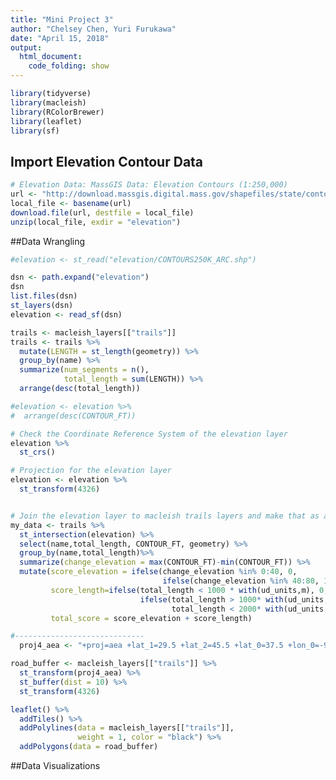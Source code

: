 ```yaml
---
title: "Mini Project 3"
author: "Chelsey Chen, Yuri Furukawa"
date: "April 15, 2018"
output:
  html_document:
    code_folding: show
---
```


```r
library(tidyverse)
library(macleish)
library(RColorBrewer)
library(leaflet)
library(sf)
```

## Import Elevation Contour Data
```r
# Elevation Data: MassGIS Data: Elevation Contours (1:250,000)
url <- "http://download.massgis.digital.mass.gov/shapefiles/state/contours250k.zip"
local_file <- basename(url)
download.file(url, destfile = local_file)
unzip(local_file, exdir = "elevation")
```

##Data Wrangling 
```r
#elevation <- st_read("elevation/CONTOURS250K_ARC.shp")

dsn <- path.expand("elevation")
dsn
list.files(dsn)
st_layers(dsn)
elevation <- read_sf(dsn)

trails <- macleish_layers[["trails"]]
trails <- trails %>%
  mutate(LENGTH = st_length(geometry)) %>%
  group_by(name) %>%
  summarize(num_segments = n(), 
            total_length = sum(LENGTH)) %>%
  arrange(desc(total_length))

#elevation <- elevation %>%
#  arrange(desc(CONTOUR_FT))

# Check the Coordinate Reference System of the elevation layer
elevation %>%
  st_crs()

# Projection for the elevation layer
elevation <- elevation %>%
  st_transform(4326)


# Join the elevation layer to macleish trails layers and make that as a new dataframe
my_data <- trails %>%
  st_intersection(elevation) %>%
  select(name,total_length, CONTOUR_FT, geometry) %>%
  group_by(name,total_length)%>%
  summarize(change_elevation = max(CONTOUR_FT)-min(CONTOUR_FT)) %>%
  mutate(score_elevation = ifelse(change_elevation %in% 0:40, 0,
                                  ifelse(change_elevation %in% 40:80, 1,2)),
         score_length=ifelse(total_length < 1000 * with(ud_units,m), 0,
                             ifelse(total_length > 1000* with(ud_units,m) && 
                                    total_length < 2000* with(ud_units,m), 1, 2)),
         total_score = score_elevation + score_length)

#-----------------------------
  proj4_aea <- "+proj=aea +lat_1=29.5 +lat_2=45.5 +lat_0=37.5 +lon_0=-96 +x_0=0 +y_0=0 +ellps=GRS80 +datum=NAD83 +units=m +no_defs"

road_buffer <- macleish_layers[["trails"]] %>%
  st_transform(proj4_aea) %>%
  st_buffer(dist = 10) %>%
  st_transform(4326)

leaflet() %>%
  addTiles() %>%
  addPolylines(data = macleish_layers[["trails"]], 
               weight = 1, color = "black") %>%
  addPolygons(data = road_buffer) 

```

##Data Visualizations
```r

```
